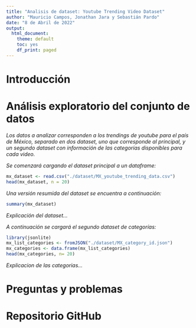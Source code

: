 ```yaml
---
title: "Analisis de dataset: Youtube Trending Video Dataset"
author: "Mauricio Campos, Jonathan Jara y Sebastián Pardo"
date: "8 de Abril de 2022"
output:
  html_document:
    theme: default
    toc: yes
    df_print: paged
---
```


# Introducción

# Análisis exploratorio del conjunto de datos

*Los datos a analizar corresponden a los trendings de youtube para el país de México, separado en dos dataset, uno que corresponde al principal, y un segundo dataset con información de las categorías disponibles para cada video.*

*Se comenzará cargando el dataset principal a un dataframe:*

```r
mx_dataset <- read.csv("./dataset/MX_youtube_trending_data.csv")
head(mx_dataset, n = 20)
```

*Una versión resumida del dataset se encuentra a continuación:*

```r
summary(mx_dataset)
```

*Explicación del dataset...*

*A continuación se cargará el segundo dataset de categorías:*

```r
library(jsonlite)
mx_list_categories <- fromJSON("./dataset/MX_category_id.json")
mx_categories <- data.frame(mx_list_categories)
head(mx_categories, n= 20)
```

*Explicacion de las categorias...*


# Preguntas y problemas

# Repositorio GitHub
